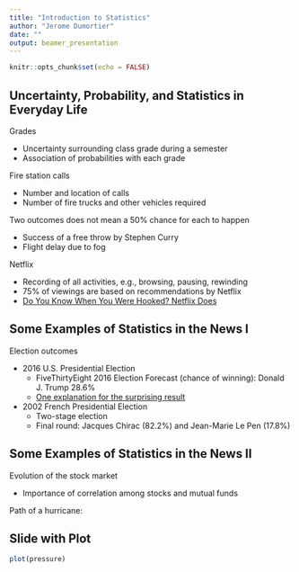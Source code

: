 ```yaml
---
title: "Introduction to Statistics"
author: "Jerome Dumortier"
date: ""
output: beamer_presentation
---
```


```r
knitr::opts_chunk$set(echo = FALSE)
```

## Uncertainty, Probability, and Statistics in Everyday Life
Grades

- Uncertainty surrounding class grade during a semester
- Association of probabilities with each grade

Fire station calls

- Number and location of calls
- Number of fire trucks and other vehicles required

Two outcomes does not mean a 50\% chance for each to happen

- Success of a free throw by Stephen Curry
- Flight delay due to fog

Netflix

- Recording of all activities, e.g., browsing, pausing, rewinding
- 75\% of viewings are based on recommendations by Netflix
- [Do You Know When You Were Hooked? Netflix Does](https://media.netflix.com/en/press-releases/do-you-know-when-you-were-hooked-netflix-does)

## Some Examples of Statistics in the News I
Election outcomes

   - 2016 U.S. Presidential Election
     - FiveThirtyEight 2016 Election Forecast (chance of winning): Donald J. Trump 28.6\%
     - [One explanation for the surprising result](http://news.harvard.edu/gazette/story/2017/03/nate-silver-says-conventional-wisdom-not-data-killed-2016-election-forecasts/)
   - 2002 French Presidential Election
     - Two-stage election
     - Final round: Jacques Chirac (82.2\%) and Jean-Marie Le Pen (17.8\%)

## Some Examples of Statistics in the News II
Evolution of the stock market

- Importance of correlation among stocks and mutual funds

Path of a hurricane:
        \begin{itemize}
            \item \href{https://www.weather.gov/okx/HurricaneSandy}{Sandy (National Weather Service NWS)}
            \item \href{https://www.nhc.noaa.gov/archive/2012/graphics/al18/loop_S.shtml}{Sandy (National Oceanic and Atmospheric Administration NOAA)}
        \end{itemize}

## Slide with Plot

```r
plot(pressure)
```

